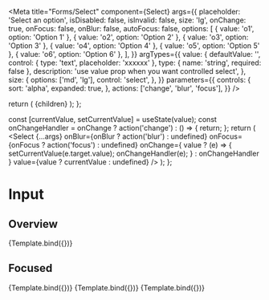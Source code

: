 


<Meta
  title="Forms/Select"
  component={Select}
  args={{
    placeholder: 'Select an option',
    isDisabled: false,
    isInvalid: false,
    size: 'lg',
    onChange: true,
    onFocus: false,
    onBlur: false,
    autoFocus: false,
    options: [
      { value: 'o1', option: 'Option 1' },
      { value: 'o2', option: 'Option 2' },
      { value: 'o3', option: 'Option 3' },
      { value: 'o4', option: 'Option 4' },
      { value: 'o5', option: 'Option 5' },
      { value: 'o6', option: 'Option 6' },
    ],
  }}
  argTypes={{
    value: {
      defaultValue: '',
      control: { type: 'text', placeholder: 'xxxxxx' },
      type: { name: 'string', required: false },
      description: 'use value prop when you want controlled select',
    },
    size: {
      options: ['md', 'lg'],
      control: 'select',
    },
  }}
  parameters={{
    controls: {
      sort: 'alpha',
      expanded: true,
    },
    actions: ['change', 'blur', 'focus'],
  }}
/>

  return (
    <Box w="100%" maxW="250px">
      {children}
    </Box>
  );
};

  const [currentValue, setCurrentValue] = useState(value);
  const onChangeHandler = onChange
    ? action('change')
    : () => {
        return;
      };
  return (
    <Container>
      <Select
        {...args}
        onBlur={onBlur ? action('blur') : undefined}
        onFocus={onFocus ? action('focus') : undefined}
        onChange={
          value
            ? (e) => {
                setCurrentValue(e.target.value);
                onChangeHandler(e);
              }
            : onChangeHandler
        }
        value={value ? currentValue : undefined}
      />
    </Container>
  );
};

# Input

## Overview

<Canvas>
  <Story name="Overview">{Template.bind({})}</Story>
</Canvas>

<ArgsTable story="Overview" />

## Focused

<Canvas>
  <Story
    name="Focused"
    args={{
      onFocus: true,
      autoFocus: true,
    }}
  >
    {Template.bind({})}
  </Story>
</Canvas>

<ArgsTable story="Focused" />

<Canvas>
  <Story
    name="Invalid"
    args={{
      isInvalid: true,
    }}
  >
    {Template.bind({})}
  </Story>
</Canvas>

<ArgsTable story="Invalid" />

<Canvas>
  <Story
    name="Disabled"
    args={{
      isDisabled: true,
    }}
  >
    {Template.bind({})}
  </Story>
</Canvas>

<ArgsTable story="Disabled" />

